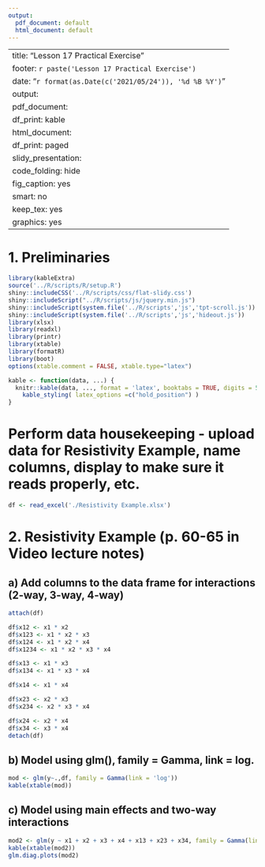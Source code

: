 ```yaml
---
output:
  pdf_document: default
  html_document: default
---
```

---
title: "Lesson 17 Practical Exercise"
footer: `r paste('Lesson 17 Practical Exercise')`
date: "`r format(as.Date(c('2021/05/24')), '%d %B %Y')`"
output:
  pdf_document:
    df_print: kable
  html_document:
    df_print: paged
  slidy_presentation:
    code_folding: hide
    fig_caption: yes
    smart: no
keep_tex: yes
graphics: yes
---

# 1. Preliminaries

```r
library(kableExtra)
source('../R/scripts/R/setup.R')
shiny::includeCSS('../R/scripts/css/flat-slidy.css')
shiny::includeScript("../R/scripts/js/jquery.min.js")
shiny::includeScript(system.file('../R/scripts','js','tpt-scroll.js'))
shiny::includeScript(system.file('../R/scripts','js','hideout.js'))
library(xlsx)
library(readxl)
library(printr)
library(xtable)
library(formatR)
library(boot)
options(xtable.comment = FALSE, xtable.type="latex")
```

```r
kable <- function(data, ...) {
  knitr::kable(data, ..., format = 'latex', booktabs = TRUE, digits = 5, align = 'c') %>% 
    kable_styling( latex_options =c("hold_position") )
}
```

# Perform data housekeeping - upload data for Resistivity Example, name columns, display to make sure it reads properly, etc. 

```r
df <- read_excel('./Resistivity Example.xlsx')
```

# 2. Resistivity Example (p. 60-65 in Video lecture notes)
## a) Add columns to the data frame for interactions (2-way, 3-way, 4-way) 

```r
attach(df)

df$x12 <- x1 * x2
df$x123 <- x1 * x2 * x3
df$x124 <- x1 * x2 * x4
df$x1234 <- x1 * x2 * x3 * x4

df$x13 <- x1 * x3
df$x134 <- x1 * x3 * x4

df$x14 <- x1 * x4

df$x23 <- x2 * x3
df$x234 <- x2 * x3 * x4

df$x24 <- x2 * x4
df$x34 <- x3 * x4
detach(df)
```

## b) Model using glm(), family = Gamma, link = log.

```r
mod <- glm(y~.,df, family = Gamma(link = 'log'))
kable(xtable(mod))
```

## c) Model using main effects and two-way interactions

```r
mod2 <- glm(y ~ x1 + x2 + x3 + x4 + x13 + x23 + x34, family = Gamma(link = "log"), data = df)
kable(xtable(mod2))
glm.diag.plots(mod2)
```

